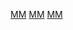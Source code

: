 {{DEFAULTSORT:Mahō Shōjo Madoka Magika}}
[[Category:魔法少女小圓|MM]]
[[Category:各日本動漫作品角色|MM]]
[[Category:虛構魔法師|MM]]